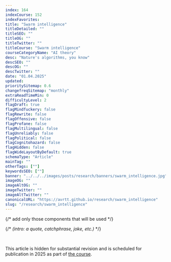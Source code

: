 ```yaml
---
index: 164
indexCourse: 152
indexFavorites:
title: "Swarm intelligence"
titleDetailed: ""
titleSEO: ""
titleOG: ""
titleTwitter: ""
titleCourse: "Swarm intelligence"
courseCategoryName: "AI theory"
desc: "Nature's algorithms, you know"
descSEO: ""
descOG: ""
descTwitter: ""
date: "01.04.2025"
updated:
prioritySitemap: 0.6
changefreqSitemap: "monthly"
extraReadTimeMin: 0
difficultyLevel: 2
flagDraft: true
flagMindfuckery: false
flagRewrite: false
flagOffensive: false
flagProfane: false
flagMultilingual: false
flagUnreliably: false
flagPolitical: false
flagCognitohazard: false
flagHidden: false
flagWideLayoutByDefault: true
schemaType: "Article"
mainTag: ""
otherTags: [""]
keywordsSEO: [""]
banner: "../../../images/posts/research/banners/swarm_intelligence.jpg"
imageOG: ""
imageAltOG: ""
imageTwitter: ""
imageAltTwitter: ""
canonicalURL: "https://avrtt.github.io/research/swarm_intelligence"
slug: "/research/swarm_intelligence"
---
```


{/* add only those components that will be used
*/}


{/* *(intro: a quote, catchphrase, joke, etc.)* */}

<br/>


This article is hidden for substantial revision and is scheduled for publication in 2025 as part of [the course](/course).